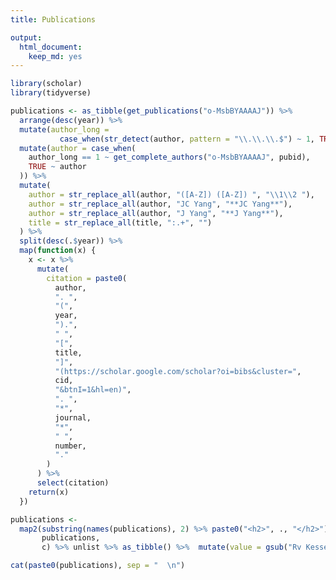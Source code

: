 ```yaml
---
title: Publications

output:
  html_document:
    keep_md: yes
---
```

```r
library(scholar)
library(tidyverse)

publications <- as_tibble(get_publications("o-MsbBYAAAAJ")) %>%
  arrange(desc(year)) %>%
  mutate(author_long =
           case_when(str_detect(author, pattern = "\\.\\.\\.$") ~ 1, TRUE ~ 0)) %>%
  mutate(author = case_when(
    author_long == 1 ~ get_complete_authors("o-MsbBYAAAAJ", pubid),
    TRUE ~ author
  )) %>%
  mutate(
    author = str_replace_all(author, "([A-Z]) ([A-Z]) ", "\\1\\2 "),
    author = str_replace_all(author, "JC Yang", "**JC Yang**"),
    author = str_replace_all(author, "J Yang", "**J Yang**"),
    title = str_replace_all(title, ":.+", "")
  ) %>%
  split(desc(.$year)) %>%
  map(function(x) {
    x <- x %>%
      mutate(
        citation = paste0(
          author,
          ". ",
          "(",
          year,
          ").",
          " ",
          "[",
          title,
          "]",
          "(https://scholar.google.com/scholar?oi=bibs&cluster=",
          cid,
          "&btnI=1&hl=en)",
          ". ",
          "*",
          journal,
          "*",
          " ",
          number,
          "."
        )
      ) %>%
      select(citation)
    return(x)
  })

publications <-
  map2(substring(names(publications), 2) %>% paste0("<h2>", ., "</h2>"),
       publications,
       c) %>% unlist %>% as_tibble() %>%  mutate(value = gsub("Rv Kessel", "R van Kessel", value)) %>% pivot_wider(names_from = value) 
```
```r
cat(paste0(publications), sep = "  \n")
```  
